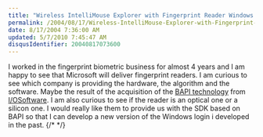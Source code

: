 ```yaml
---
title: "Wireless IntelliMouse Explorer with Fingerprint Reader Windows USB"
permalink: /2004/08/17/Wireless-IntelliMouse-Explorer-with-Fingerprint-Reader-Windows-USB/
date: 8/17/2004 7:36:00 AM
updated: 5/7/2010 7:45:47 AM
disqusIdentifier: 20040817073600
---
```

I worked in the fingerprint biometric business for almost 4 years and I am happy to see that Microsoft will deliver fingerprint readers. I am curious to see which company is providing the hardware, the algorithm and the software. Maybe the result of the acquisition of the [BAPI technology](http://www.iosoftware.com/pages/Products/Biometric%20API/index.asp) from [I/OSoftware](http://www.iosoftware.com/). I am also curious to see if the reader is an optical one or a silicon one. I would really like them to provide us with the SDK based on BAPI so that I can develop a new version of the Windows login i developed in the past.
{/* <!-- more --> */}

